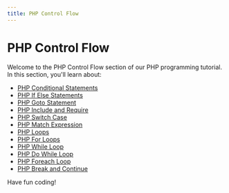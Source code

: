 ```yaml
---
title: PHP Control Flow
---
```


# PHP Control Flow

Welcome to the PHP Control Flow section of our PHP programming tutorial. In this section, you'll learn about:

- [PHP Conditional Statements](./0-php-conditional-statements.mdx)
- [PHP If Else Statements](./1-php-if-else.mdx)
- [PHP Goto Statement](./10-php-goto-statement.mdx)
- [PHP Include and Require](./11-php-include-require.mdx)
- [PHP Switch Case](./2-php-switch-case.mdx)
- [PHP Match Expression](./3-php-match-expression.mdx)
- [PHP Loops](./4-php-loops.mdx)
- [PHP For Loops](./5-php-for-loop.mdx)
- [PHP While Loop](./6-php-while-loop.mdx)
- [PHP Do While Loop](./7-php-do-while.mdx)
- [PHP Foreach Loop](./8-php-foreach-loop.mdx)
- [PHP Break and Continue](./9-php-break-continue.mdx)

Have fun coding!